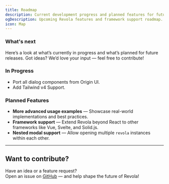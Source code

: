 ```yaml
---
title: Roadmap
description: Current development progress and planned features for future releases.
ogDescription: Upcoming Revola features and framework support roadmap.
icon: Map
---
```


### What's next

Here’s a look at what’s currently in progress and what’s planned for future releases.
Got ideas? We’d love your input — feel free to contribute!


### In Progress 
- Port all dialog components from Origin UI.
- Add Tailwind v4 Support.

### Planned Features  
- **More advanced usage examples** — Showcase real-world implementations and best practices.
- **Framework support** — Extend Revola beyond React to other frameworks like Vue, Svelte, and Solid.js.
- **Nested modal support** — Allow opening multiple `revola` instances within each other.

---

## Want to contribute?

Have an idea or a feature request?  
Open an issue on [GitHub](https://github.com/SameerJS6/revola/issues) — and help shape the future of Revola!